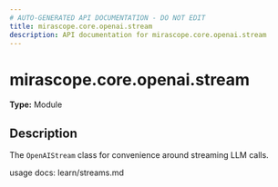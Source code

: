 ```yaml
---
# AUTO-GENERATED API DOCUMENTATION - DO NOT EDIT
title: mirascope.core.openai.stream
description: API documentation for mirascope.core.openai.stream
---
```


# mirascope.core.openai.stream

**Type:** Module

## Description

The `OpenAIStream` class for convenience around streaming LLM calls.

usage docs: learn/streams.md


